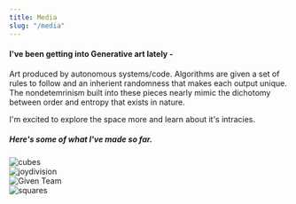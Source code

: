 ```yaml
---
title: Media
slug: "/media"
---
```



#### I've been getting into Generative art lately - 
Art produced by autonomous systems/code. 
Algorithms are given a set of rules to follow and an inherient randomness that makes each output unique. 
The nondetemrinism built into these pieces nearly mimic the dichotomy between order and entropy that exists in nature.

I'm excited to explore the space more and learn about it's intracies. 

##### Here's some of what I've made so far. 


<div style={{textAlign: 'center'}}>
  <img src={cubes} style={{maxWidth:"60%"}} alt="cubes" />
</div>

<div style={{textAlign: 'center'}}>
  <img src={joydivision} style={{maxWidth:"60%"}} alt="joydivision" />
</div>

<div style={{textAlign: 'center'}}>
  <img src={lines} style={{maxWidth:"60%"}} alt="Given Team" />
</div>

<div style={{textAlign: 'center'}}>
  <img src={squares} style={{maxWidth:"60%"}} alt="squares" />
</div>
